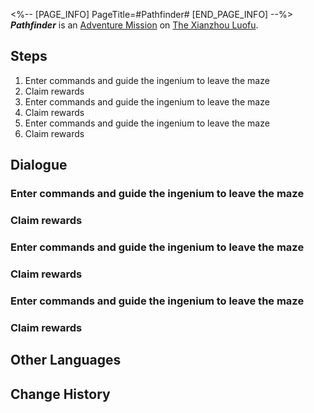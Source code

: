<%-- [PAGE_INFO]
PageTitle=#Pathfinder#
[END_PAGE_INFO] --%>
{{Stub|Dialogue.}}
{{Mission Infobox
|id            = 4015403
|title         = 
|image         = <!--Mission Pathfinder.png-->
|type          = Adventure
|event_name    = 
|chapter       = 
|requirements  = [[Adventure Mission]] ''[[Pathfinder]]'' completed
|summary       = <!--official mission summary from Fate's Atlas-->
|characters    = Trailblazer
|startLocation = [[The Xianzhou Luofu]] - [[Fyxestroll Garden]]
|world         = The Xianzhou Luofu
|area          = Fyxestroll Garden
|prev          = 
|next          = 
|rewards       = Credit*5,000
}}
'''''Pathfinder''''' is an [[Adventure Mission]] on [[The Xianzhou Luofu]].

==Steps==
# Enter commands and guide the ingenium to leave the maze
# Claim rewards
# Enter commands and guide the ingenium to leave the maze
# Claim rewards
# Enter commands and guide the ingenium to leave the maze
# Claim rewards

<!--
==Gameplay Notes==

--><!--
==Trial Character==

-->
==Dialogue==
{{Stub Dialogue}}

===Enter commands and guide the ingenium to leave the maze===
{{Mission Description|type=adventure|location=Fyxestroll Garden|Unwilling to accept defeat, the Chess Ghost has prepared a new Pathfinder puzzle. It's time to make it acknowledge defeat gracefully.}}
{{Dialogue Start}}
:{{tx}}
{{Dialogue End}}

===Claim rewards===
{{Mission Description|type=adventure|location=Fyxestroll Garden|update|You provided the optimal solution with your superior intellect.<br />Claim your treasure chest reward next to the Chess Ghost.}}
{{Dialogue Start}}
:{{tx}}
{{Dialogue End}}

===Enter commands and guide the ingenium to leave the maze===
{{Mission Description|type=adventure|location=Fyxestroll Garden|update|Unwilling to accept defeat, the Chess Ghost has prepared a new Pathfinder puzzle. It's time to make it acknowledge defeat gracefully.}}
{{Dialogue Start}}
:{{tx}}
{{Dialogue End}}

===Claim rewards===
{{Mission Description|type=adventure|location=Fyxestroll Garden|update|You provided the optimal solution with your superior intellect.<br />Claim your treasure chest reward next to the Chess Ghost.}}
{{Dialogue Start}}
:{{tx}}
{{Dialogue End}}

===Enter commands and guide the ingenium to leave the maze===
{{Mission Description|type=adventure|location=Fyxestroll Garden|update|Unwilling to accept defeat, the Chess Ghost has prepared a new Pathfinder puzzle. It's time to make it acknowledge defeat gracefully.}}
{{Dialogue Start}}
:{{tx}}
{{Dialogue End}}

===Claim rewards===
{{Mission Description|type=adventure|location=Fyxestroll Garden|update|You provided the optimal solution with your superior intellect.<br />Claim your treasure chest reward next to the Chess Ghost.}}
{{Dialogue Start}}
:{{tx}}
{{Dialogue End}}

==Other Languages==
{{Other Languages
|en   = Pathfinder
|zhs  = 寻径指津
|zht  = 尋徑指津
|ja   = 尋径指路
|ko   = 길의 모색
|es   = Búsqueda de ruta
|fr   = Chemin de la destinée
|ru   = Первооткрыватель
|th   = เสาะแสวงแห่งวิถี
|vi   = Tìm Đường Chỉ Lối
|de   = Routenrätsel
|id   = Pathfinder
|pt   = Abre-Caminhos
}}

==Change History==
{{Change History|1.5}}
